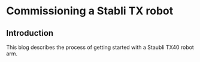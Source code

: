 

# Commissioning a Stabli TX robot

## Introduction

<TitleImage image={staubliTx40} alt="Staubli TX40"/>

This blog describes the process of getting started with a Staubli TX40 robot arm.

<ComingSoon/>